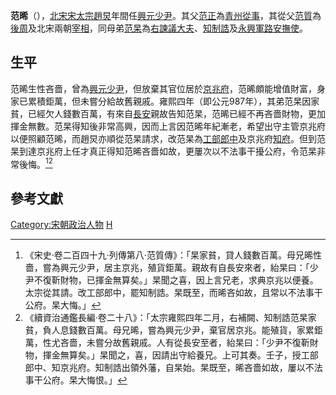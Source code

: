 '''范晞'''（{{bd|?||?|catIdx=F}}），[[北宋|北宋]][[宋太宗|宋太宗]][[趙炅|趙炅]]年間任[[興元路|興元]][[少尹|少尹]]。其父[[范正|范正]]為[[青州|青州]][[從事|從事]]，其從父[[范質|范質]]為[[後周|後周]]及北宋兩朝[[宰相|宰相]]，同母弟[[范杲|范杲]]為[[右諫議大夫|右諫議大夫]]、[[知制誥|知制誥]]及[[永興軍路|永興軍路]][[安撫使|安撫使]]。

== 生平 ==
范晞生性吝嗇，曾為[[興元路|興元]][[少尹|少尹]]，但放棄其官位居於[[京兆府|京兆府]]，范晞頗能增值財富，身家已累積鉅萬，但未嘗分給故舊親戚。雍熙四年（即公元987年），其弟范杲因家貧，已經欠人錢數百萬，有來自[[長安|長安]]親故告知范杲，范晞已經不再吝嗇財物，更加揮金無數。范杲得知後非常高興，因而上言因范晞年紀漸老，希望出守主管京兆府以便照顧范晞，而趙炅亦順從范杲請求，改范杲為[[工部|工部]][[郎中_(官職)|郎中]]及京兆府[[知府|知府]]。但到范杲到達京兆府上任才真正得知范晞吝嗇如故，更屢次以不法事干擾公府，令范杲非常後悔。<ref>《宋史‧卷二百四十九‧列傳第八‧范質傳》：「杲家貧，貸人錢數百萬。母兄晞性嗇，嘗為興元少尹，居主京兆，殖貨鉅萬。親故有自長安來者，紿杲曰：「少尹不復靳財物，已揮金無算矣。」杲聞之喜，因上言兄老，求典京兆以便養。太宗從其請。改工部郎中，罷知制誥。杲既至，而晞吝如故，且常以不法事干公府。杲大悔。」</ref><ref>《續資治通鑑長編‧卷二十八》：「太宗雍熙四年二月，右補闕、知制誥范杲家貧，負人息錢數百萬。母兄晞，嘗為興元少尹，棄官居京兆。能殖貨，家累鉅萬，性尤吝嗇，未嘗分故舊親戚。人有從長安至者，紿杲曰：「少尹不復靳財物，揮金無算矣。」杲聞之，喜，因請出守給養兄。上可其奏。壬子，授工部郎中、知京兆府。知制誥出領外藩，自杲始。杲既至，晞吝嗇如故，屢以不法事干公府。杲大悔恨。」</ref>

==參考文獻==
{{wikisource|宋史/卷249}}
{{Reflist}}

{{DEFAULTSORT:Fan范}}
[[Category:宋朝政治人物|Category:宋朝政治人物]]
[[Category:范姓|H]]